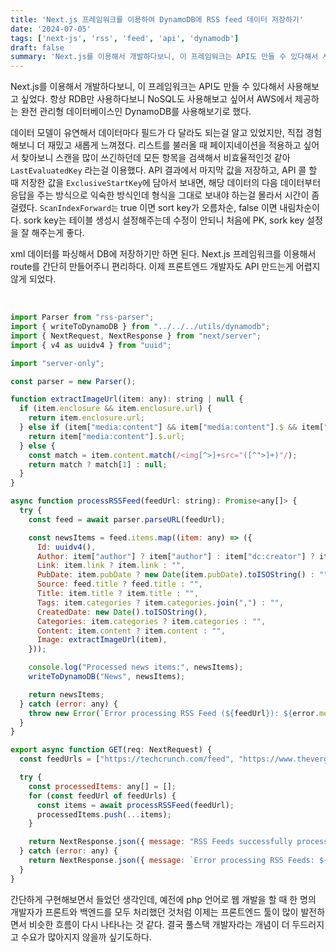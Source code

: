 ```yaml
---
title: 'Next.js 프레임워크를 이용하여 DynamoDB에 RSS feed 데이터 저장하기'
date: '2024-07-05'
tags: ['next-js', 'rss', 'feed', 'api', 'dynamodb']
draft: false
summary: 'Next.js를 이용해서 개발하다보니, 이 프레임워크는 API도 만들 수 있다해서 사용해보고 싶었다. 항상 RDB만 사용하다보니 NoSQL도 사용해보고 싶어서 AWS에서 제공하는 완전 관리형 데이터베이스인 DynamoDB를 사용해보기로 했다.'
---
```


Next.js를 이용해서 개발하다보니, 이 프레임워크는 API도 만들 수 있다해서 사용해보고 싶었다.
항상 RDB만 사용하다보니 NoSQL도 사용해보고 싶어서 AWS에서 제공하는 완전 관리형 데이터베이스인 DynamoDB를 사용해보기로 했다.

데이터 모델이 유연해서 데이터마다 필드가 다 달라도 되는걸 알고 있었지만, 직접 경험해보니 더 재밌고 새롭게 느껴졌다.
리스트를 불러올 때 페이지네이션을 적용하고 싶어서 찾아보니 스캔을 많이 쓰긴하던데 모든 항목을 검색해서 비효율적인것 같아 `LastEvaluatedKey` 라는걸 이용했다.
API 결과에서 마지막 값을 저장하고, API 콜 할 때 저장한 값을 `ExclusiveStartKey`에 담아서 보내면, 해당 데이터의 다음 데이터부터 응답을 주는 방식으로 익숙한 방식인데 형식을 그대로 보내야 하는걸 몰라서 시간이 좀 걸렸다.
`ScanIndexForward는` true 이면 sort key가 오름차순, false 이면 내림차순이다.
sork key는 테이블 생성시 설정해주는데 수정이 안되니 처음에 PK, sork key 설정을 잘 해주는게 좋다.

xml 데이터를 파싱해서 DB에 저장하기만 하면 된다. Next.js 프레임워크를 이용해서 route를 간단히 만들어주니 편리하다. 이제 프론트엔드 개발자도 API 만드는게 어렵지 않게 되었다.

<br />

```javascript
import Parser from "rss-parser";
import { writeToDynamoDB } from "../../../utils/dynamodb";
import { NextRequest, NextResponse } from "next/server";
import { v4 as uuidv4 } from "uuid";

import "server-only";

const parser = new Parser();

function extractImageUrl(item: any): string | null {
  if (item.enclosure && item.enclosure.url) {
    return item.enclosure.url;
  } else if (item["media:content"] && item["media:content"].$ && item["media:content"].$.url) {
    return item["media:content"].$.url;
  } else {
    const match = item.content.match(/<img[^>]+src="([^">]+)"/);
    return match ? match[1] : null;
  }
}

async function processRSSFeed(feedUrl: string): Promise<any[]> {
  try {
    const feed = await parser.parseURL(feedUrl);

    const newsItems = feed.items.map((item: any) => ({
      Id: uuidv4(),
      Author: item["author"] ? item["author"] : item["dc:creator"] ? item["dc:creator"] : "",
      Link: item.link ? item.link : "",
      PubDate: item.pubDate ? new Date(item.pubDate).toISOString() : "",
      Source: feed.title ? feed.title : "",
      Title: item.title ? item.title : "",
      Tags: item.categories ? item.categories.join(",") : "",
      CreatedDate: new Date().toISOString(),
      Categories: item.categories ? item.categories : "",
      Content: item.content ? item.content : "",
      Image: extractImageUrl(item),
    }));

    console.log("Processed news items:", newsItems);
    writeToDynamoDB("News", newsItems);

    return newsItems;
  } catch (error: any) {
    throw new Error(`Error processing RSS Feed (${feedUrl}): ${error.message}`);
  }
}

export async function GET(req: NextRequest) {
  const feedUrls = ["https://techcrunch.com/feed", "https://www.theverge.com/rss/index.xml"];

  try {
    const processedItems: any[] = [];
    for (const feedUrl of feedUrls) {
      const items = await processRSSFeed(feedUrl);
      processedItems.push(...items);
    }

    return NextResponse.json({ message: "RSS Feeds successfully processed", data: processedItems });
  } catch (error: any) {
    return NextResponse.json({ message: `Error processing RSS Feeds: ${error.message}` });
  }
}

```

간단하게 구현해보면서 들었던 생각인데, 예전에 php 언어로 웹 개발을 할 때 한 명의 개발자가 프론트와 백엔드를 모두 처리했던 것처럼 이제는 프론트엔드 툴이 많이 발전하면서 비슷한 흐름이 다시 나타나는 것 같다. 결국 풀스택 개발자라는 개념이 더 두드러지고 수요가 많아지지 않을까 싶기도하다.
